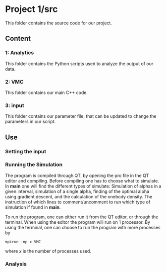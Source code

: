 # Project 1/src

This folder contains the source code for our project.

## Content

### 1: Analytics
This folder contains the Python scripts used to analyze the output of our data.

### 2: VMC
This folder contains our main C++ code.

### 3: input
This folder contains our parameter file, that can be updated to 
change the parameters in our script.

## Use
### Setting the input

### Running the Simulation
The program is compiled through QT, by opening the pro file in the QT editor and compiling. Before compiling one has to choose what to simulate. In **main** one will find the different types of simulate: Simulation of alphas in a given interval, simulation of a single alpha, finding of the optimal alpha using gradient descent, and the calculation of the onebody density. The instruction of which lines to comment/uncomment to run which type of simulation if found in **main**.

To run the program, one can either run it from the QT editor, or through the terminal. When using the editor the program will run on 1 processor. By using the terminal, one can choose to run the program with more processes by

```
mpirun -np x VMC
```
where *x* is the number of processes used.

### Analysis
